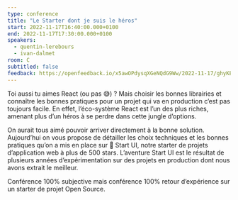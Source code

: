 ```yaml
---
type: conference
title: "Le Starter dont je suis le héros"
start: 2022-11-17T16:40:00.000+0100
end: 2022-11-17T17:30:00.000+0100
speakers:
  - quentin-lerebours
  - ivan-dalmet
room: C
subtitled: false
feedback: https://openfeedback.io/x5awOPdysqXGeNQdG9Ww/2022-11-17/ghyKEByrrgEJq5WRRko8
---
```


Toi aussi tu aimes React (ou pas 😅) ? Mais choisir les bonnes librairies et
connaître les bonnes pratiques pour un projet qui va en production c’est pas
toujours facile. En effet, l’éco-système React est l’un des plus riches, amenant
plus d’un héros à se perdre dans cette jungle d’options.

On aurait tous aimé pouvoir arriver directement à la bonne solution. Aujourd’hui
on vous propose de détailler les choix techniques et les bonnes pratiques qu’on
a mis en place sur 🚀 Start UI, notre starter de projets d’application web à
plus de 500 stars. L’aventure Start UI est le résultat de plusieurs années
d’expérimentation sur des projets en production dont nous avons extrait le
meilleur.

Conférence 100% subjective mais conférence 100% retour d’expérience sur un
starter de projet Open Source.

